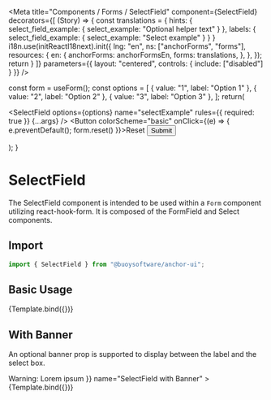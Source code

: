 

<Meta
  title="Components / Forms / SelectField"
  component={SelectField}
  decorators={[
    (Story) => {
      const translations = {
        hints: {
          select_field_example: {
            select_example: "Optional helper text"
          }
        },
        labels: {
          select_field_example: {
            select_example: "Select example"
          }
        }
      }
      i18n.use(initReactI18next).init({
        lng: "en",
        ns: ["anchorForms", "forms"],
        resources: {
          en: {
            anchorForms: anchorFormsEn,
            forms: translations,
          },
        },
      });
      return <Story />
    }
  ]}
  parameters={{
    layout: "centered",
    controls: {
      include: ["disabled"]
    }
  }}
/>

  const form = useForm();
  const options = [
    { value: "1", label: "Option 1" },
    { value: "2", label: "Option 2" },
    { value: "3", label: "Option 3" },
  ];
  return(
    <Form form={form} id="select-field-example" scope="select-field-example">
      <SelectField
        options={options}
        name="selectExample"
        rules={{ required: true }}
        {...args}
      />
      <Flex>
        <Button colorScheme="basic" onClick={(e) => { e.preventDefault(); form.reset() }}>Reset</Button>
        <Button colorScheme="primary" type="submit">Submit</Button>
      </Flex>
    </Form>
  );
}

# SelectField

The SelectField component is intended to be used within a `Form` component utilizing
react-hook-form. It is composed of the FormField and Select components.

## Import

```javascript
import { SelectField } from "@buoysoftware/anchor-ui";
```

## Basic Usage

<Canvas>
  <Story args={{ disabled: false }} name="SelectField">
    {Template.bind({})}
  </Story>
</Canvas>

## With Banner

An optional banner prop is supported to display between the label and the select
box.

<Canvas>
  <Story
    args={{
      disabled: false,
      banner: <Box p="s" bg="background.criticalSubdued">Warning: Lorem ipsum</Box>
    }}
    name="SelectField with Banner"
  >
    {Template.bind({})}
  </Story>
</Canvas>
